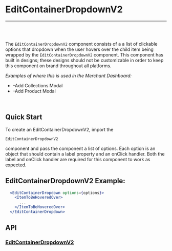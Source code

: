 
<Meta title="Docs|Components/EditContainerDropdownV2" />

# EditContainerDropdownV2

---
<br />
<Story id="examples-components-editcontainerdropdown--basic" />
<br />

The `EditContainerDropdownV2` component consists of a a list of clickable options that dropdown when the user hovers over the child item being wrapped
by the `EditContainerDropdownV2` component. This component has built in designs; these designs should not be customizable in order to keep this component
on brand throughout all platforms.

<em>Examples of where this is used in the Merchant Dashboard:</em>

* -Add Collections Modal
* -Add Product Modal

<br />

## Quick Start
To create an EditContainerDropdownV2, import the <pre>`EditContainerDropdownV2`</pre> component and pass the component a list of options. Each option is an object
that should contain a label property and an onClick handler. Both the label and onClick handler are required for this component to work as expected.


## EditContainerDropdownV2 Example:

```jsx
  <EditContainerDropdown options={options}>
    <ItemToBeHoveredOver>
      ...
    </ItemToBeHoveredOver>
  </EditContainerDropdown>
```

## API
### [EditContainerDropdownV2](https://github.com/tapcartinc/tapcart-dashboard-components/blob/master/lib/components/EditContainerDropdownV2.js)
<Props of={EditContainerDropdownV2} />



